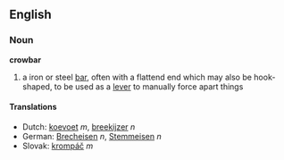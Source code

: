==English==
=== Noun ===
'''crowbar'''
# a iron or steel [[bar]], often with a flattend end which may also be hook-shaped, to be used as a [[lever]] to manually force apart things
==== Translations ====
*Dutch: [[koevoet]] ''m'', [[breekijzer]] ''n''
*German: [[Brecheisen]] ''n'', [[Stemmeisen]] ''n''
*Slovak: [[krompáč]] ''m''